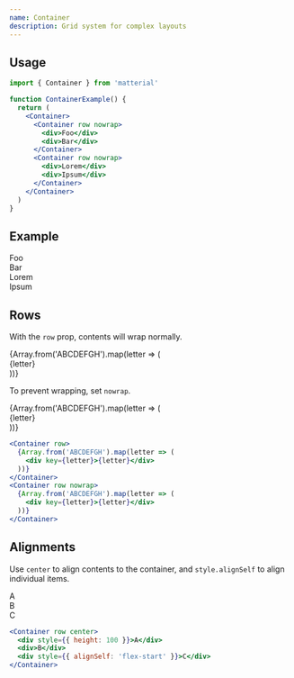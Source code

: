 ```yaml
---
name: Container
description: Grid system for complex layouts
---
```


## Usage

```jsx
import { Container } from 'matterial'

function ContainerExample() {
  return (
    <Container>
      <Container row nowrap>
        <div>Foo</div>
        <div>Bar</div>
      </Container>
      <Container row nowrap>
        <div>Lorem</div>
        <div>Ipsum</div>
      </Container>
    </Container>
  )
}
```

## Example

<Container>
  <Container row nowrap>
    <div className="surface">Foo</div>
    <div className="surface">Bar</div>
  </Container>
  <Container row nowrap>
    <div className="surface">Lorem</div>
    <div className="surface">Ipsum</div>
  </Container>
</Container>

## Rows

With the `row` prop, contents will wrap normally.

<Container row>
  {Array.from('ABCDEFGH').map(letter => (
    <div className="surface" key={letter}>{letter}</div>
  ))}
</Container>

To prevent wrapping, set `nowrap`.

<Container row nowrap>
  {Array.from('ABCDEFGH').map(letter => (
    <div className="surface" key={letter}>{letter}</div>
  ))}
</Container>

```jsx
<Container row>
  {Array.from('ABCDEFGH').map(letter => (
    <div key={letter}>{letter}</div>
  ))}
</Container>
<Container row nowrap>
  {Array.from('ABCDEFGH').map(letter => (
    <div key={letter}>{letter}</div>
  ))}
</Container>
```

## Alignments

Use `center` to align contents to the container, and `style.alignSelf` to align individual items.

<Container row center>
  <div className="surface" style={{ height: 100 }}>A</div>
  <div className="surface">B</div>
  <div className="surface" style={{ alignSelf: 'flex-start' }}>C</div>
</Container>

```jsx
<Container row center>
  <div style={{ height: 100 }}>A</div>
  <div>B</div>
  <div style={{ alignSelf: 'flex-start' }}>C</div>
</Container>
```
